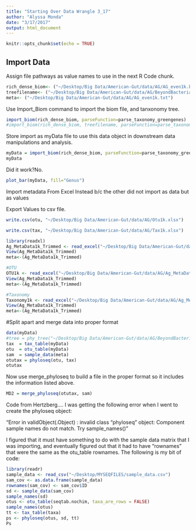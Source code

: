 ```yaml
---
title: "Starting Over Data Wrangle 3_17"
author: "Alyssa Monda"
date: "3/17/2017"
output: html_document
---
```


```r
knitr::opts_chunk$set(echo = TRUE)
```

## Import Data
Assign file pathways as value names to use in the next R Code chunk. 
```r
rich_dense_biom<- ("~/Desktop/Big Data/American-Gut/data/AG/AG_even1k.biom")
treefilename<- ("~/Desktop/Big Data/American-Gut/data/AG/BeyondBacteria/AmericanGutMetaphlanWGS.taxonomy.tree")
meta<- ("~/Desktop/Big Data/American-Gut/data/AG/AG_even1k.txt")
```

Use Import_Biom command to import the biom file, and tanxonomy tree. 
```r
import_biom(rich_dense_biom, parseFunction=parse_taxonomy_greengenes)
#import_biom(rich_dense_biom, treefilename, parseFunction=parse_taxonomy_greengenes) tree file name should be included but resulted in an error and failed to import?
```

Store import as myData file to use this data object in downstream data manipulations and analysis. 

```r
myData = import_biom(rich_dense_biom, parseFunction=parse_taxonomy_greengenes)
myData
```
Did it work?No.
```r
plot_bar(myData, fill="Genus")
```

Import metadata From Excel Instead b/c the other did not import as data but as values

Export Values to csv file. 
```r
write.csv(otu, "~/Desktop/Big Data/American-Gut/data/AG/Otu1k.xlsx")

write.csv(tax, "~/Desktop/Big Data/American-Gut/data/AG/Tax1k.xlsx")
```


```r
library(readxl)
Ag_MetaData1k_Trimmed <- read_excel("~/Desktop/Big Data/American-Gut/data/AG/Ag_MetaData1k-Trimmed.xlsx")
View(Ag_MetaData1k_Trimmed)
meta<-(Ag_MetaData1k_Trimmed)

#OTU
OTU1k <- read_excel("~/Desktop/Big Data/American-Gut/data/AG/Ag_MetaData1k-Trimmed.xlsx")
View(Ag_MetaData1k_Trimmed)
meta<-(Ag_MetaData1k_Trimmed)

#Taxonomy
Taxonomy1k <- read_excel("~/Desktop/Big Data/American-Gut/data/AG/Ag_MetaData1k-Trimmed.xlsx")
View(Ag_MetaData1k_Trimmed)
meta<-(Ag_MetaData1k_Trimmed)
```

#Split apart and merge data into proper format
```r
data(myData)
#tree = phy_tree("~/Desktop/Big Data/American-Gut/data/AG/BeyondBacteria/AmericanGutMetaphlanWGS.taxonomy.tree")
tax  = tax_table(myData)
otu  = otu_table(myData)
sam  = sample_data(meta)
otutax = phyloseq(otu, tax)
otutax
```

Now use merge_phyloseq to build a file in the proper format so it includes the information listed above. 
```r
MD2 = merge_phyloseq(otutax, sam)
```



Code from Hertzberg.... 
I was getting the following error when I went to create the phyloseq object:

“Error in validObject(.Object) : invalid class “phyloseq” object: 
 Component sample names do not match.
 Try sample_names()”

I figured that it must have something to do with the sample data matrix that I was importing, and eventually figured out that it had to have “rownames” that were the same as the otu_table rownames. The following is my bit of code:

```r
library(readr)
sample_data <- read_csv("~/Desktop/MYSEQFILES/sample_data.csv")
sam_cov <- as.data.frame(sample_data)
rownames(sam_cov) <- sam_cov$ID
sd <- sample_data(sam_cov)
sample_names(sd)
otus <- otu_table(seqtab.nochim, taxa_are_rows = FALSE)
sample_names(otus)
tt <- tax_table(taxa)
ps <- phyloseq(otus, sd, tt)
Ps
```





